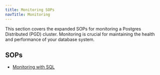 ```yaml
---
title: Monitoring SOPs
navTitle: Monitoring
---
```


This section covers the expanded SOPs for monitoring a Postgres Distributed (PGD) cluster. Monitoring is crucial for maintaining the health and performance of your database system.

## SOPs

- [Monitoring with SQL](/pgd/6/expanded-how-to/sops/monitoring/sql)
